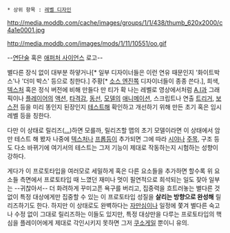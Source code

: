  * 상위 항목 : [[레벨 디자인]]


http://media.moddb.com/cache/images/groups/1/1/438/thumb_620x2000/c4a1e0001.jpg

{{{#!html
<iframe width="560" height="315" src="http://www.youtube.com/embed/KDZYmUNYYVI" frameborder="0" allowfullscreen></iframe>

<iframe width="420" height="315" src="http://www.youtube.com/embed/2h7bTo5xLyQ" frameborder="0" allowfullscreen></iframe>

<iframe width="420" height="315" src="//www.youtube.com/embed/TmnL_edrm6w?rel=0" frameborder="0" allowfullscreen></iframe>
}}}

http://media.moddb.com/images/mods/1/11/10551/oo.gif

--[[연단술]] 혹은 [[애퍼처 사이언스]] 로고--

별다른 장식 없이 대부분 하얗거나[* 일부 디자이너들은 이런 연유 때문인지 '화이트박스'나 '더미 박스' 등으로 칭한다.] 주황[* [[소스 엔진]]쪽 디자이너들이 종종 쓴다.], 희색, [[텍스처]] 혹은 정식 버전에 비해 만들다 만 티가 확 나는 레벨로 영상에서처럼 [[A.I]]과 그래픽이나 [[플레이어]]의 [[액션]], [[타격감]], [[동선]], [[모델]]의 [[애니메이션]], 스크립트나 연출 [[트리거]], [[보스전]] 등을 미리 똥인지 된장인지 [[테스트]]해 확인하고 개선하기 위해 만든 초기 혹은 임시 레벨 등을 칭한다.

다만 이 상태로 릴리즈([[...]])하면 모를까, 릴리즈할 맵의 초기 모델이라면 이 상태에서 암만 테스트 해 봤자 나중에 [[텍스처]]나 [[프롭]]등이 추가되면 그에 따라 [[시야]]나 [[주목]], 구조 등도 다소 바뀌기에 여기서의 테스트는 그저 기능이 제대로 작동하는지 시험하는 성향이 강하다.

게다가 이 프로토타입을 여러모로 세밀하게 혹은 다른 요소들을 추가하면 할수록 위 요소들 측면에서 프로토타입 때 느꼈던 재미나 멋이 필연적으로 희석되는 일도 잦아 일부는 --귀찮아서-- 더 화려하게 꾸미고픈 욕구를 버리고, 집중력을 흐트러놓는 별다른 것 없이 특정 대상에게만 집중할 수 있는 이 프로토타입 성질을 '''살리는 방향으로 완성해''' 릴리즈하기도 한다. 하지만 이 상태로도 완벽하다는 [[자만]]심이나 일정에 쫓겨 별다른 숙고나 수정 없이 그대로 릴리즈하는 이들도 있지만, 특정 대상만을 다루는 프로토타입의 핵심을 플레이어에게 제대로 각인시키지 못하면 그저 [[쿠소게]]일 뿐이니 유의.
